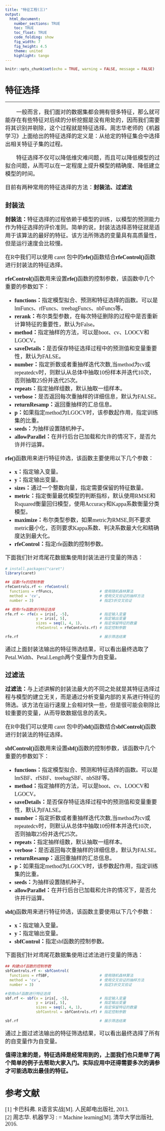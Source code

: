```yaml
---
title: "特征工程(三)"
output: 
  html_document:
    number_sections: TRUE
    toc: TRUE
    toc_float: TRUE
    code_folding: show
    fig_width: 7
    fig_height: 4.5
    theme: united
    highlight: tango
---
```


```r
knitr::opts_chunk$set(echo = TRUE, warning = FALSE, message = FALSE)
```

# 特征选择
<font size=4 face="微软雅黑">

***
&emsp;&emsp;一般而言，我们面对的数据集都会拥有很多特征，那么就可能存在有些特征对后续的分析挖掘是没有用处的，因而我们需要将其识别并剔除，这个过程就是特征选择。周志华老师的《机器学习》上面给出的特征选择的定义是：从给定的特征集合中选择出相关特征子集的过程。

&emsp;&emsp;特征选择不仅可以降低维灾难问题，而且可以降低模型的过拟合问题，从而可以在一定程度上提升模型的精确度、降低建立模型的时间。

目前有两种常用的特征选择的方法：**封装法、过滤法**

</font>


## 封装法
<font size=4 face="微软雅黑">

**封装法：**特征选择的过程依赖于模型的训练，以模型的预测能力作为特征选择的评价准则。简单的说，封装法选择恶特征就是适用于该算法的最好的特征。该方法所筛选的变量具有高质量性，但是运行速度会比较慢。

在R中我们可以使用 caret 包中的**rfe()**函数结合**rfeControl()**函数进行封装法的特征选择。

**rfeControl()**函数用来设置**rfe()**函数的控制参数，该函数中几个重要的参数如下：

* **functions：**指定模型拟合、预测和特征选择的函数。可以是lmFuncs、rfFuncs、treebagFuncs、nbFuncs等。
* **rerank：**布尔类型参数，在每次特征删除的过程中是否重新计算特征的重要性，默认为False。
* **method：**指定抽样的方法，可以是boot、cv、LOOCV和LGOCV。
* **saveDetails：**是否保存特征选择过程中的预测值和变量重要性，默认为FALSE。
* **number：**指定折数或者重抽样迭代次数,当method为cv或repeatedcv时，则默认从总体中抽取10份样本并迭代10次，否则抽取25份并迭代25次。
* **repeats：**指定抽样组数，默认抽取一组样本。
* **verbose：**是否返回每次重抽样的详细信息，默认为FALSE。
* **returnResamp：**返回重抽样的汇总信息。
* **p：**如果指定method为LGOCV时，该参数起作用，指定训练集的比重。
* **seeds：**为抽样设置随机种子。
* **allowParallel：**在并行后台已加载和允许的情况下，是否允许并行运算。

**rfe()**函数用来进行特征帅选，该函数主要使用以下几个参数：

* **x：**指定输入变量。
* **y：**指定输出变量。
* **sizes：**通过一个整数向量，指定需要保留的特征数量。
* **metric：**指定衡量最优模型的判断指标，默认使用RMSE和Rsquared衡量回归模型，使用Accuracy和Kappa系数衡量分类模型。
* **maximize：**布尔类型参数，如果metric为RMSE,则不要求metric最小化，否则要求Kappa系数、判决系数最大化和精确度达到最大化。
* **rfeControl：**指定rfe函数的控制参数。

下面我们针对鸢尾花数据集使用封装法进行变量的筛选：

</font>


```r

# install.packages("caret")
library(caret)

## 设置rfe的控制参数
rfeControls.rf <- rfeControl(
  functions = rfFuncs,                     # 使用随机森林算法
  method = 'cv',                           # 使用交叉验证的抽样方法
  number = 3)                              # 指定3折交叉验证

## 使用rfe函数进行特征选择
rfe.rf <- rfe(x = iris[, -5],              # 指定输入变量
              y = iris[, 5],               # 指定输出变量
              sizes = seq(1, 4, 1),        # 指定保留特征的数量
              rfeControl = rfeControls.rf) # 指定控制参数

rfe.rf                                     # 展示筛选结果

```

<font size=4 face="微软雅黑">

通过上面封装法输出的特征筛选结果，可以看出最终选取了Petal.Width、Petal.Length两个变量作为自变量。

</font>

## 过滤法
<font size=4 face="微软雅黑">

**过滤法：**与上述讲解的封装法最大的不同之处就是其特征选择过程与模型的建立无关，而是通过分析变量内部的关系进行特征的筛选。该方法在运行速度上会相对快一些，但是很可能会剔除比较重要的变量，从而导致数据信息的丢失。

在R中我们可以使用 caret 包中的**sbf()**函数结合**sbfControl()**函数进行封装法的特征选择。

**sbfControl()**函数用来设置**sbf()**函数的控制参数，该函数中几个重要的参数如下：

* **functions：**指定模型拟合、预测和特征选择的函数。可以是lmSBF、rfSBF、treebagSBF、nbSBF等。
* **method：**指定抽样的方法，可以是boot、cv、LOOCV和LGOCV。
* **saveDetails：**是否保存特征选择过程中的预测值和变量重要性，默认为FALSE。
* **number：**指定折数或者重抽样迭代次数,当method为cv或repeatedcv时，则默认从总体中抽取10份样本并迭代10次，否则抽取25份并迭代25次。
* **repeats：**指定抽样组数，默认抽取一组样本。
* **verbose：**是否返回每次重抽样的详细信息，默认为FALSE。
* **returnResamp：**返回重抽样的汇总信息。
* **p：**如果指定method为LGOCV时，该参数起作用，指定训练集的比重。
* **seeds：**为抽样设置随机种子。
* **allowParallel：**在并行后台已加载和允许的情况下，是否允许并行运算。

**sbf()**函数用来进行特征帅选，该函数主要使用以下几个参数：

* **x：**指定输入变量。
* **y：**指定输出变量。
* **sbfControl：**指定sbf函数的控制参数。

下面我们针对鸢尾花数据集使用过滤法进行变量的筛选：

</font>

```r

## 构建sbf函数的控制参数
sbfControls.rf <- sbfControl(
  functions = rfSBF,                       # 使用随机森林算法
  method = 'cv',                           # 使用交叉验证的抽样方法
  number = 3)                              # 指定3折交叉验证

#使用sbf函数进行特征选择
sbf.rf <- sbf(x = iris[, -5],              # 指定输入变量
              y = iris[, 5],               # 指定输出变量
              sizes = seq(1, 4, 1),        # 指定保留特征的数量
              sbfControl = sbfControls.rf) # 指定控制参数

sbf.rf                                     # 展示筛选结果

```

<font size=4 face="微软雅黑">

通过上面过滤法输出的特征筛选结果，可以看出最终选择了所有的自变量作为自变量。

**值得注意的是，特征选择是经常用到的，上面我们也只是举了两个简单的例子去帮助大家入门。实际应用中还得需要多次的调参才可能选取出最佳的特征。**

</font>


# 参考文献
<font size=4 face="微软雅黑">

[1] 卡巴科弗. R语言实战[M]. 人民邮电出版社, 2013.<br>
[2] 周志华. 机器学习 : = Machine learning[M]. 清华大学出版社, 2016.

</font>